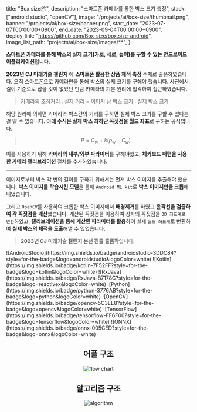 
  title: "Box.size📦",
  description: "스마트폰 카메라를 통한 박스 크기 측정",
  stack: ["android studio", "openCV"],
  image: "/projects/ai/box-size/thumbnail.png",
  banner: "/projects/ai/box-size/banner.png",
  start_date: "2023-07-07T00:00:00+0900",
  end_date: "2023-09-04T00:00:00+0900",
  deploy_link: "https://github.com/Box-size/box.size-android",
  image_list_path: "projects/ai/box-size/images/**",
}

**스마트폰 카메라를 통해 박스의 실제 크기(가로, 세로, 높이)를 구할 수 있는 안드로이드 어플리케이션**입니다.

**2023년 CJ 미래기술 챌린지** 에 **스마트폰 활용한 상품 체적 측정** 주제로 출품하였습니다. 오직 스마트폰으로 카메라만을 통해 박스의 실제 크기를 구해야 했습니다. 사진에서 길이 기준으로 잡을 것이 없었던 만큼 카메라의 기본 원리에 입각하여 접근하였습니다.

> 카메라의 초점거리 : 실제 거리 = 이미지 상 박스 크기 : 실제 박스 크기

해당 원리에 의하면 카메라와 박스간의 거리를 구하면 실제 박스 크기를 구할 수 있다는 걸 알 수 있습니다. **아래 수식은 실제 박스 최하단 꼭짓점을 월드 좌표**로 구하는 공식입니다.

> $$
> P = C_w + k(p_w - C_w)
> $$

이를 사용하기 위해 **카메라의 내부/외부 파라미터**를 구해야했고, **체커보드 패턴을 사용한 카메라 캘리브레이션** 절차를 추가하였습니다.

---

이미지로부터 박스 각 변의 길이를 구하기 위해서는 먼저 박스 이미지를 추출해야 했습니다. **박스 이미지를 학습시킨 모델**을 통해 `Android ML kit`로 **박스 이미지만을 크롭**해내었습니다.

그리고 `OpenCV`를 사용하여 크롭한 박스 이미지에서 **배경제거**를 하였고 **윤곽선을 검출하여 각 꼭짓점을 계산**했습니다. 계산된 꼭짓점을 이용하여 상자의 꼭짓점을 `3D 좌표계로 변환`하였고, **캘리브레이션을 통해 계산된 파라미터를 활용**하여 실제 `월드 좌표계`로 변환하여 **실제 박스의 체적을 도출**해낼 수 있었습니다.

> **2023년 CJ 미래기술 챌린지 본선 진출 출품작**입니다.

<Stacks>
  ![AndroidStudio](https://img.shields.io/badge/androidstudio-3DDC84?style=for-the-badge&logo=androidstudio&logoColor=white)
  ![Kotlin](https://img.shields.io/badge/kotlin-7F52FF?style=for-the-badge&logo=kotlin&logoColor=white)
  ![RxJava](https://img.shields.io/badge/RxJava-B7178C?style=for-the-badge&logo=reactivex&logoColor=white)
  ![Python](https://img.shields.io/badge/python-3776AB?style=for-the-badge&logo=python&logoColor=white)
  ![OpenCV](https://img.shields.io/badge/opencv-5C3EE8?style=for-the-badge&logo=opencv&logoColor=white)
  ![TensorFlow](https://img.shields.io/badge/tensorflow-FF6F00?style=for-the-badge&logo=tensorflow&logoColor=white)
  ![ONNX](https://img.shields.io/badge/onnx-005CED?style=for-the-badge&logo=onnx&logoColor=white)
</Stacks>

<div align="center">

## 어플 구조

![flow chart](/projects/ai/box-size/flow-chart.png)

## 알고리즘 구조

![algorithm](/projects/ai/box-size/algorithm.png)

</div>

<MemberContainer>
  <MemberGrid
    members={[
      {
        imageSrc: "https://github.com/ssigner.png",
        link: "https://github.com/ssigner",
        name: "김종훈(팀장)",
        description: "캘리브레이션 / 거리 계산 알고리즘 개발",
      },
      {
        imageSrc: "https://github.com/jagaldol.png",
        link: "https://github.com/jagaldol",
        name: "안혜준",
        description: "인공지능 및 꼭짓점 검출 알고리즘 개발",
      },
      {
        imageSrc: "https://github.com/gogumac.png",
        link: "https://github.com/gogumac",
        name: "김유빈",
        description: "ML kit 객체 인식 및 어플 기능 개발",
      },
      {
        imageSrc: "https://github.com/jihoon5916.png",
        link: "https://github.com/jihoon5916",
        name: "김지훈",
        description: "알고리즘 개발",
      },
    ]}
  />
</MemberContainer>
